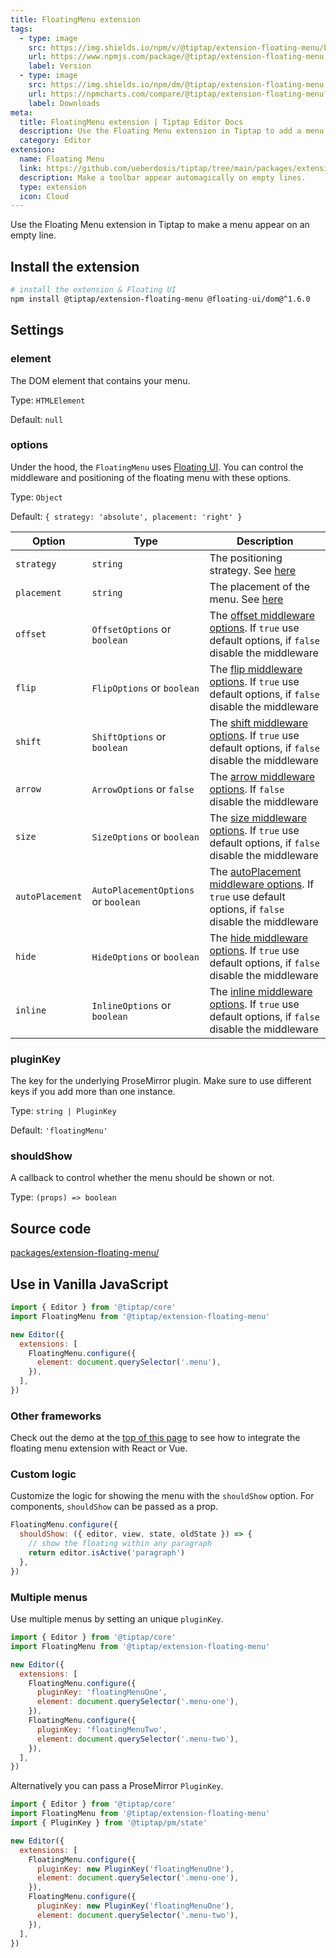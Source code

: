 ```yaml
---
title: FloatingMenu extension
tags:
  - type: image
    src: https://img.shields.io/npm/v/@tiptap/extension-floating-menu/beta?label=version
    url: https://www.npmjs.com/package/@tiptap/extension-floating-menu
    label: Version
  - type: image
    src: https://img.shields.io/npm/dm/@tiptap/extension-floating-menu.svg
    url: https://npmcharts.com/compare/@tiptap/extension-floating-menu?minimal=true
    label: Downloads
meta:
  title: FloatingMenu extension | Tiptap Editor Docs
  description: Use the Floating Menu extension in Tiptap to add a menu that appears on empty lines. Learn more in the docs.
  category: Editor
extension:
  name: Floating Menu
  link: https://github.com/ueberdosis/tiptap/tree/main/packages/extension-floating-menu
  description: Make a toolbar appear automagically on empty lines.
  type: extension
  icon: Cloud
---
```



Use the Floating Menu extension in Tiptap to make a menu appear on an empty line.

<CodeDemo path="/Extensions/FloatingMenu" />

## Install the extension

```bash
# install the extension & Floating UI
npm install @tiptap/extension-floating-menu @floating-ui/dom@^1.6.0
```

## Settings

### element

The DOM element that contains your menu.

Type: `HTMLElement`

Default: `null`

### options

Under the hood, the `FloatingMenu` uses [Floating UI](https://floating-ui.com). You can control the middleware and positioning of the floating menu with these options.

Type: `Object`

Default: `{ strategy: 'absolute', placement: 'right' }`

| Option          | Type                                | Description                                                                                                                                                  |
| --------------- | ----------------------------------- | ------------------------------------------------------------------------------------------------------------------------------------------------------------ |
| `strategy`      | `string`                            | The positioning strategy. See [here](https://floating-ui.com/docs/computePosition#strategy)                                                                  |
| `placement`     | `string`                            | The placement of the menu. See [here](https://floating-ui.com/docs/computePosition#placement)                                                                |
| `offset`        | `OffsetOptions` or `boolean`        | The [offset middleware options](https://floating-ui.com/docs/offset#options). If `true` use default options, if `false` disable the middleware               |
| `flip`          | `FlipOptions` or `boolean`          | The [flip middleware options](https://floating-ui.com/docs/flip#options). If `true` use default options, if `false` disable the middleware                   |
| `shift`         | `ShiftOptions` or `boolean`         | The [shift middleware options](https://floating-ui.com/docs/shift#options). If `true` use default options, if `false` disable the middleware                 |
| `arrow`         | `ArrowOptions` or `false`           | The [arrow middleware options](https://floating-ui.com/docs/arrow#options). If `false` disable the middleware                                                |
| `size`          | `SizeOptions` or `boolean`          | The [size middleware options](https://floating-ui.com/docs/size#options). If `true` use default options, if `false` disable the middleware                   |
| `autoPlacement` | `AutoPlacementOptions` or `boolean` | The [autoPlacement middleware options](https://floating-ui.com/docs/autoPlacement#options). If `true` use default options, if `false` disable the middleware |
| `hide`          | `HideOptions` or `boolean`          | The [hide middleware options](https://floating-ui.com/docs/hide#options). If `true` use default options, if `false` disable the middleware                   |
| `inline`        | `InlineOptions` or `boolean`        | The [inline middleware options](https://floating-ui.com/docs/inline#options). If `true` use default options, if `false` disable the middleware               |

### pluginKey

The key for the underlying ProseMirror plugin. Make sure to use different keys if you add more than one instance.

Type: `string | PluginKey`

Default: `'floatingMenu'`

### shouldShow

A callback to control whether the menu should be shown or not.

Type: `(props) => boolean`

## Source code

[packages/extension-floating-menu/](https://github.com/ueberdosis/tiptap/blob/main/packages/extension-floating-menu/)

## Use in Vanilla JavaScript

```js
import { Editor } from '@tiptap/core'
import FloatingMenu from '@tiptap/extension-floating-menu'

new Editor({
  extensions: [
    FloatingMenu.configure({
      element: document.querySelector('.menu'),
    }),
  ],
})
```

### Other frameworks

Check out the demo at the [top of this page](#) to see how to integrate the floating menu extension with React or Vue.

### Custom logic

Customize the logic for showing the menu with the `shouldShow` option. For components, `shouldShow` can be passed as a prop.

```js
FloatingMenu.configure({
  shouldShow: ({ editor, view, state, oldState }) => {
    // show the floating within any paragraph
    return editor.isActive('paragraph')
  },
})
```

### Multiple menus

Use multiple menus by setting an unique `pluginKey`.

```js
import { Editor } from '@tiptap/core'
import FloatingMenu from '@tiptap/extension-floating-menu'

new Editor({
  extensions: [
    FloatingMenu.configure({
      pluginKey: 'floatingMenuOne',
      element: document.querySelector('.menu-one'),
    }),
    FloatingMenu.configure({
      pluginKey: 'floatingMenuTwo',
      element: document.querySelector('.menu-two'),
    }),
  ],
})
```

Alternatively you can pass a ProseMirror `PluginKey`.

```js
import { Editor } from '@tiptap/core'
import FloatingMenu from '@tiptap/extension-floating-menu'
import { PluginKey } from '@tiptap/pm/state'

new Editor({
  extensions: [
    FloatingMenu.configure({
      pluginKey: new PluginKey('floatingMenuOne'),
      element: document.querySelector('.menu-one'),
    }),
    FloatingMenu.configure({
      pluginKey: new PluginKey('floatingMenuOne'),
      element: document.querySelector('.menu-two'),
    }),
  ],
})
```
